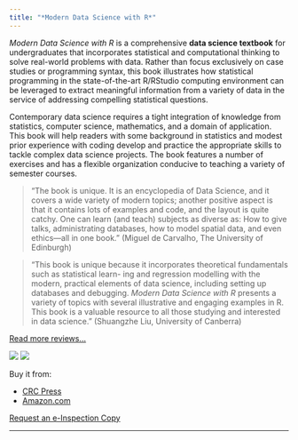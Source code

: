 ```yaml
---
title: "*Modern Data Science with R*"
---
```


<div class="row">
  <div class="col-sm-6">

*Modern Data Science with R* is a comprehensive **data science textbook** for undergraduates that incorporates statistical and computational thinking to solve real-world problems with data. Rather than focus exclusively on case studies or programming syntax, this book illustrates how statistical programming in the state-of-the-art R/RStudio computing environment  can be leveraged to extract meaningful information from a variety of data in the service of addressing compelling statistical questions. 

Contemporary data science requires a tight integration of knowledge from statistics, computer science, mathematics, and a domain of application. This book will help readers with some background in statistics and modest prior experience with coding develop and practice the appropriate skills to tackle complex data science projects. The book features a number of exercises and has a flexible organization conducive to teaching a variety of semester courses.


> "The book is unique. It is an encyclopedia of Data Science, and it covers a wide variety of modern topics; another positive aspect is that it contains lots of examples and code, and the layout is quite catchy. One can learn (and teach) subjects as diverse as: How to give talks, administrating databases, how to model spatial data, and even ethics---all in one book." (Miguel de Carvalho, The University of Edinburgh)

> "This book is unique because it incorporates theoretical fundamentals such as statistical learn-
ing and regression modelling with the modern, practical elements of data science, including
setting up databases and debugging. *Modern Data Science with R* presents a variety of topics with several illustrative and engaging examples in R. This book is a valuable resource to all those studying and interested in data science." (Shuangzhe Liu, University of Canberra)

[Read more reviews...](publicity.html)


  </div>
  <div class="col-sm-6">
  [![](https://www.crcpress.com/images/CRCPress-logo-s.jpg)](https://www.crcpress.com/Modern-Data-Science-with-R/Baumer-Horton-Kaplan/9781498724487)
  ![](https://images.tandf.co.uk/common/jackets/amazon/978149872/9781498724487.jpg)
  
  Buy it from:

* [CRC Press](https://www.crcpress.com/Modern-Data-Science-with-R/Baumer-Horton-Kaplan/9781498724487)
* [Amazon.com](https://www.amazon.com/Modern-Data-Science-Download-Statistical/dp/1498724485)

<div>
  <a class="btn btn-primary btn-block" href="https://www.crcpress.com/textbooks/evaluation/9781498724487">
  <i class="fa fa-book"></i>Request an e-Inspection Copy
  <i class="fa fa-angle-double-right"></i>
  </a>
</div>
  
  </div>
</div>




---

